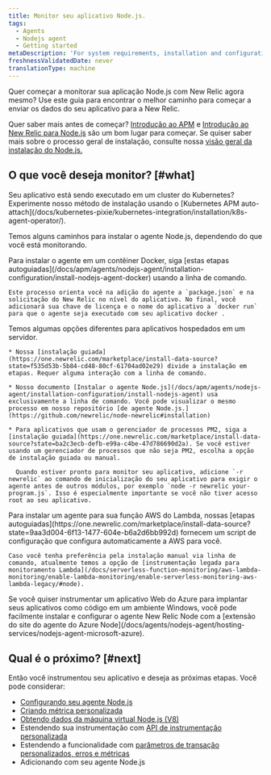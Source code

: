 ```yaml
---
title: Monitor seu aplicativo Node.js.
tags:
  - Agents
  - Nodejs agent
  - Getting started
metaDescription: 'For system requirements, installation and configuration procedures, and troubleshooting tips for New Relic''s Node.js agent, start here.'
freshnessValidatedDate: never
translationType: machine
---
```


Quer começar a monitorar sua aplicação Node.js com New Relic agora mesmo? Use este guia para encontrar o melhor caminho para começar a enviar os dados do seu aplicativo para a New Relic.

Quer saber mais antes de começar? [Introdução ao APM](/docs/apm/new-relic-apm/getting-started/introduction-apm) e [Introdução ao New Relic para Node.js](/docs/apm/agents/nodejs-agent/getting-started/introduction-new-relic-nodejs) são um bom lugar para começar. Se quiser saber mais sobre o processo geral de instalação, consulte nossa [visão geral da instalação do Node.js.](/docs/apm/agents/nodejs-agent/installation-configuration/install-nodejs-agent)

## O que você deseja monitor? [#what]

<Callout variant="tip">
  Seu aplicativo está sendo executado em um cluster do Kubernetes? Experimente nosso método de instalação usando o [Kubernetes APM auto-attach](/docs/kubernetes-pixie/kubernetes-integration/installation/k8s-agent-operator/).
</Callout>

Temos alguns caminhos para instalar o agente Node.js, dependendo do que você está monitorando.

<CollapserGroup>
  <Collapser id="docker" title="Aplicativo implantado em um contêiner docker">
    Para instalar o agente em um contêiner Docker, siga [estas etapas autoguiadas](/docs/apm/agents/nodejs-agent/installation-configuration/install-nodejs-agent-docker) usando a linha de comando.

    Este processo orienta você na adição do agente a `package.json` e na solicitação do New Relic no nível do aplicativo. No final, você adicionará sua chave de licença e o nome do aplicativo a `docker run` para que o agente seja executado com seu aplicativo docker .
  </Collapser>

  <Collapser id="server" title="Implantar aplicativo em um servidor">
    Temos algumas opções diferentes para aplicativos hospedados em um servidor.

    * Nossa [instalação guiada](https://one.newrelic.com/marketplace/install-data-source?state=f535d53b-5b84-cd48-80cf-61704ad02e29) divide a instalação em etapas. Requer alguma interação com a linha de comando.

    * Nosso documento [Instalar o agente Node.js](/docs/apm/agents/nodejs-agent/installation-configuration/install-nodejs-agent) usa exclusivamente a linha de comando. Você pode visualizar o mesmo processo em nosso repositório [de agente Node.js.](https://github.com/newrelic/node-newrelic#installation)

    * Para aplicativos que usam o gerenciador de processos PM2, siga a [instalação guiada](https://one.newrelic.com/marketplace/install-data-source?state=ba2c3ecb-defb-e99a-c4be-47d786690d2a). Se você estiver usando um gerenciador de processos que não seja PM2, escolha a opção de instalação guiada ou manual.

      Quando estiver pronto para monitor seu aplicativo, adicione `-r newrelic` ao comando de inicialização do seu aplicativo para exigir o agente antes de outros módulos, por exemplo `node -r newrelic your-program.js`. Isso é especialmente importante se você não tiver acesso root ao seu aplicativo.
  </Collapser>

  <Collapser id="lambda" title="Implantação de aplicativo com AWS Lambda">
    Para instalar um agente para sua função AWS do Lambda, nossas [etapas autoguiadas](https://one.newrelic.com/marketplace/install-data-source?state=9aa3d004-6f13-1477-604e-b6a2d6bb992d) fornecem um script de configuração que configura automaticamente a AWS para você.

    Caso você tenha preferência pela instalação manual via linha de comando, atualmente temos a opção de [instrumentação legada para monitoramento Lambda](/docs/serverless-function-monitoring/aws-lambda-monitoring/enable-lambda-monitoring/enable-serverless-monitoring-aws-lambda-legacy/#node).
  </Collapser>

  <Collapser id="azure" title="Aplicativo Web do Azure no Windows">
    Se você quiser instrumentar um aplicativo Web do Azure para implantar seus aplicativos como código em um ambiente Windows, você pode facilmente instalar e configurar o agente New Relic Node com a [extensão do site do agente do Azure Node](/docs/agents/nodejs-agent/hosting-services/nodejs-agent-microsoft-azure).
  </Collapser>
</CollapserGroup>

## Qual é o próximo? [#next]

Então você instrumentou seu aplicativo e deseja as próximas etapas. Você pode considerar:

* [Configurando seu agente Node.js](/docs/apm/agents/nodejs-agent/installation-configuration/nodejs-agent-configuration)
* [Criando métrica personalizada](/docs/apm/agents/nodejs-agent/extend-your-instrumentation/nodejs-custom-metrics)
* [Obtendo dados da máquina virtual Node.js (V8)](/docs/apm/agents/nodejs-agent/extend-your-instrumentation/nodejs-vm-measurements)
* Estendendo sua instrumentação com [API de instrumentação personalizada](/docs/apm/agents/nodejs-agent/extend-your-instrumentation/nodejs-custom-instrumentation)
* Estendendo a funcionalidade com [parâmetros de transação personalizados, erros e métricas](/docs/apm/agents/nodejs-agent/api-guides/guide-using-nodejs-agent-api)
* Adicionando [<InlinePopover type="browser" />](/docs/apm/agents/nodejs-agent/extend-your-instrumentation/browser-monitoring-nodejs-agent)com seu agente Node.js